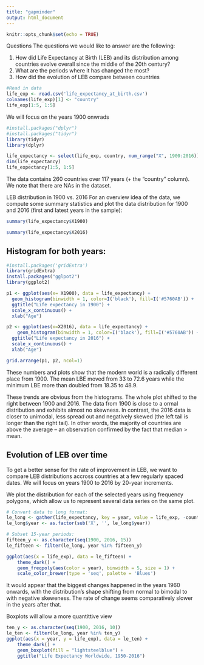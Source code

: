 ```yaml
---
title: "gapminder"
output: html_document
---
```


```r
knitr::opts_chunk$set(echo = TRUE)
```

Questions
The questions we would like to answer are the following:

1. How did Life Expectancy at Birth (LEB) and its distribution among countries evolve overall since the middle of the 20th century?
2. What are the periods where it has changed the most?
3. How did the evolution of LEB compare between countries

```r
#Read in data
life_exp <- read.csv('life_expectancy_at_birth.csv')
colnames(life_exp)[1] <- "country"
life_exp[1:5, 1:5]
```

We will focus on the years 1900 onwrads
```r
#install.packages("dplyr")
#install.packages("tidyr")
library(tidyr)
library(dplyr)

life_expectancy <- select(life_exp, country, num_range("X", 1900:2016))
dim(life_expectancy)
life_expectancy[1:5, 1:5]
```
The data contains 260 countries over 117 years (+ the “country” column). We note that there are NAs in the dataset.

LEB distribution in 1900 vs. 2016
For an overview idea of the data, we compute some summary statistics and plot the data distribution for 1900 and 2016 (first and latest years in the sample):
```r
summary(life_expectancy$X1900)
```

```r
summary(life_expectancy$X2016)
```

## Histogram for both years:
```r
#install.packages('gridExtra')
library(gridExtra)
install.packages("gglpot2")
library(ggplot2)

p1 <- ggplot(aes(x= X1900), data = life_expectancy) +
  geom_histogram(binwidth = 1, color=I('black'), fill=I('#5760AB')) +
  ggtitle("Life expectancy in 1900") +
  scale_x_continuous() +
  xlab("Age")

p2 <- ggplot(aes(x=X2016), data = life_expectancy) +
    geom_histogram(binwidth = 1, color=I('black'), fill=I('#5760AB')) +
  ggtitle("Life expectancy in 2016") +
  scale_x_continuous() +
  xlab("Age")

grid.arrange(p1, p2, ncol=1)

```

These numbers and plots show that the modern world is a radically different place from 1900. The mean LBE moved from 33 to 72.6 years while the minimum LBE more than doubled from 18.35 to 48.9. 

These trends are obvious from the histograms. The whole plot shifted to the right between 1900 and 2016. The data from 1900 is close to a ormal distribution and exhibits almost no skewness.
In contrast, the 2016 data is closer to unimodal, less spread out and negatively skewed (the left tail is longer than the right tail). In other words, the majority of countries are above the average – an observation confirmed by the fact that median > mean.

## Evolution of LEB over time
To get a better sense for the rate of improvement in LEB, we want to compare LEB distributions accross countries at a few regularly spaced dates. We will focus on years 1900 to 2016 by 20-year increments.

We plot the distribution for each of the selected years using frequency polygons, which allow us to represent several data series on the same plot.

```r
# Convert data to long format:
le_long <- gather(life_expectancy, key = year, value = life_exp, -country, convert = TRUE)
le_long$year <- as.factor(sub('X', '', le_long$year))

# Subset 15-year periods:
fifteen_y <- as.character(seq(1900, 2016, 15))
le_fifteen <- filter(le_long, year %in% fifteen_y)
```

```r
ggplot(aes(x = life_exp), data = le_fifteen) +
    theme_dark() +
    geom_freqpoly(aes(color = year), binwidth = 5, size = 1) +
    scale_color_brewer(type = 'seq', palette = 'Blues')
```

It would appear that the biggest changes happened in the years 1960 onwards, with the distribution’s shape shifting from normal to bimodal to with negative skeweness. The rate of change seems comparatively slower in the years after that.

Boxplots will allow a more quantittive view
```r
ten_y <- as.character(seq(1900, 2016, 10))
le_ten <- filter(le_long, year %in% ten_y)
ggplot(aes(x = year, y = life_exp), data = le_ten) +
    theme_dark() +
    geom_boxplot(fill = "lightsteelblue") + 
    ggtitle("Life Expectancy Worldwide, 1950-2016")
```

